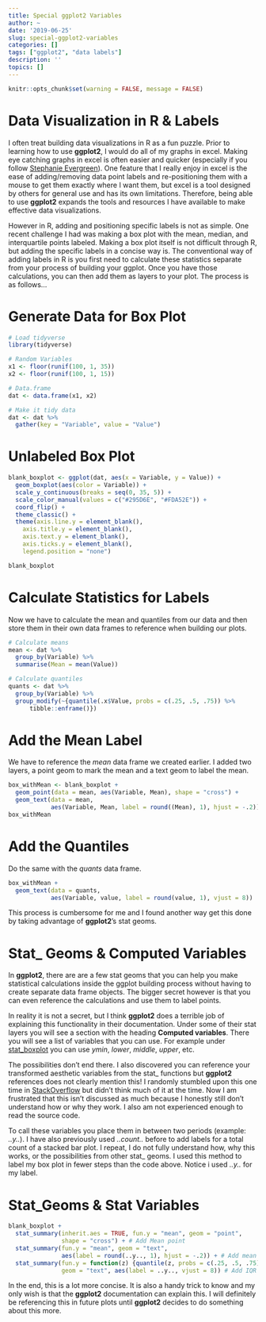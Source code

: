 ```yaml
---
title: Special ggplot2 Variables
author: ~
date: '2019-06-25'
slug: special-ggplot2-variables
categories: []
tags: ["ggplot2", "data labels"]
description: ''
topics: []
---
```


```r
knitr::opts_chunk$set(warning = FALSE, message = FALSE)
```

# Data Visualization in R & Labels

I often treat building data visualizations in R as a fun puzzle. Prior to learning how to use **ggplot2**, I would do all of my graphs in excel. Making eye catching graphs in excel is often easier and quicker (especially if you follow [Stephanie Evergreen](https://stephanieevergreen.com/)). One feature that I really enjoy in excel is the ease of adding/removing data point labels and re-positioning them with a mouse to get them exactly where I want them, but excel is a tool designed by others for general use and has its own limitations. Therefore, being able to use **ggplot2** expands the tools and resources I have available to make effective data visualizations.

However in R, adding and positioning specific labels is not as simple. One recent challenge I had was making a box plot with the mean, median, and interquartile points labeled. Making a box plot itself is not difficult through R, but adding the specific labels in a concise way is. The conventional way of adding labels in R is you first need to calculate these statistics separate from your process of building your ggplot. Once you have those calculations, you can then add them as layers to your plot. The process is as follows...

# Generate Data for Box Plot

```r
# Load tidyverse
library(tidyverse)

# Random Variables
x1 <- floor(runif(100, 1, 35))
x2 <- floor(runif(100, 1, 15))

# Data.frame
dat <- data.frame(x1, x2)

# Make it tidy data
dat <- dat %>% 
  gather(key = "Variable", value = "Value")
```

# Unlabeled Box Plot

```r
blank_boxplot <- ggplot(dat, aes(x = Variable, y = Value)) +
  geom_boxplot(aes(color = Variable)) +
  scale_y_continuous(breaks = seq(0, 35, 5)) +
  scale_color_manual(values = c("#295D6E", "#FDA52E")) +
  coord_flip() + 
  theme_classic() +
  theme(axis.line.y = element_blank(),
    axis.title.y = element_blank(),
    axis.text.y = element_blank(),
    axis.ticks.y = element_blank(),
    legend.position = "none")

blank_boxplot
```

# Calculate Statistics for Labels

Now we have to calculate the mean and quantiles from our data and then store them in their own data frames to reference when building our plots. 

```r
# Calculate means
mean <- dat %>% 
  group_by(Variable) %>% 
  summarise(Mean = mean(Value))

# Calculate quantiles
quants <- dat %>% 
  group_by(Variable) %>% 
  group_modify(~{quantile(.x$Value, probs = c(.25, .5, .75)) %>% 
      tibble::enframe()})
```

# Add the Mean Label

We have to reference the *mean* data frame we created earlier. I added two layers, a point geom to mark the mean and a text geom to label the mean. 

```r
box_withMean <- blank_boxplot +
  geom_point(data = mean, aes(Variable, Mean), shape = "cross") + 
  geom_text(data = mean, 
            aes(Variable, Mean, label = round((Mean), 1), hjust = -.2)) 
box_withMean
```

# Add the Quantiles

Do the same with the *quants* data frame. 

```r
box_withMean +
  geom_text(data = quants, 
            aes(Variable, value, label = round(value, 1), vjust = 8))
```

This process is cumbersome for me and I found another way get this done by taking advantage of **ggplot2**'s stat geoms. 

# Stat_ Geoms & Computed Variables
In **ggplot2**, there are are a few stat geoms that you can help you make statistical calculations inside the ggplot building process without having to create separate data frame objects. The bigger secret however is that you can even reference the calculations and use them to label points. 

In reality it is not a secret, but I think **ggplot2** does a terrible job of explaining this functionality in their documentation. Under some of their stat layers you will see a section with the heading **Computed variables**. There you will see a list of variables that you can use. For example under [stat_boxplot](https://ggplot2.tidyverse.org/reference/geom_boxplot.html#computed-variables) you can use *ymin*, *lower*, *middle*, *upper*, etc.

The possibilities don't end there. I also discovered you can reference your transformed aesthetic variables from the stat_ functions but **ggplot2** references does not clearly mention this! I randomly stumbled upon this one time in [StackOverflow](https://stackoverflow.com/) but didn't think much of it at the time. Now I am frustrated that this isn't discussed as much because I honestly still don't understand how or why they work. I also am not experienced enough to read the source code. 

To call these variables you place them in between two periods (example: *..y..*). I have also previously used *..count..* before to add labels for a total count of a stacked bar plot. I repeat, I do not fully understand how, why this works, or the possibilities from other stat_ geoms. I used this method to label my box plot in fewer steps than the code above. Notice i used *..y..* for my label.

# Stat_Geoms & Stat Variables

```r
blank_boxplot + 
  stat_summary(inherit.aes = TRUE, fun.y = "mean", geom = "point", 
               shape = "cross") + # Add Mean point
  stat_summary(fun.y = "mean", geom = "text", 
               aes(label = round(..y.., 1), hjust = -.2)) + # Add mean label 
  stat_summary(fun.y = function(z) {quantile(z, probs = c(.25, .5, .75))}, 
               geom = "text", aes(label = ..y.., vjust = 8)) # Add IQR labels
```

In the end, this is a lot more concise. It is also a handy trick to know and my only wish is that the **ggplot2** documentation can explain this. I will definitely be referencing this in future plots until **ggplot2** decides to do something about this more. 